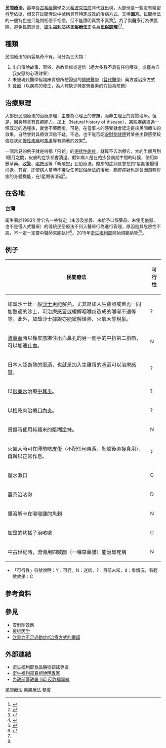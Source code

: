 {{Expert|time=2015-12-14T03:43:50+00:00}}
{{medical}}
'''民間療法'''，最早從[[古希臘|古希臘]]醫學之父[[希波克拉底|希波克拉底]]時代就出現，大部份是一些没有精密[[科學|科學]]依据，但又在民間传说中號稱具有特定成效的治病方式。又稱'''偏方'''。民間療法的一個特色是只能問相信不相信，但不能證明真實不真實<ref>{{cite web|url=http://web.pu.edu.tw/~folktw/folklore/folklore_e01.htm|title=民俗療法的療效|last=|first=|coauthors=|date=2003-01-15|publisher=靜宜大學中文系台灣民俗文化研究室 (轉載之自由時報〈民俗信仰的心理療效)|accessdate=2011-05-04|deadurl=yes|archiveurl=https://web.archive.org/web/20120622021816/http://web.pu.edu.tw/~folktw/folklore/folklore_e01.htm|archivedate=2012-06-22}}</ref>。為了與醫療行為做區隔，避免民眾誤會，[[衛生福利部|衛生福利部]]將'''民俗療法'''正名為'''民俗調理'''<ref name=r1>{{Cite news|url=https://www.top1health.com/Article/9632|title=民俗調理納管　不能稱為「療法」|author=張雅雯|date=|work=華人健康網|publisher=|accessdate=2021-01-03|language=|format=|archive-date=2020-01-16|archive-url=https://web.archive.org/web/20200116041326/https://www.top1health.com/Article/9632|dead-url=no}}</ref><ref name=r2>{{Cite news|url=https://health.udn.com/health/story/5999/3324436|title=說推拿、按摩有療效 衛服部：統統要罰|author=陳雨鑫|date=2018-08-23|work=UDN元氣網|publisher=|accessdate=2021-01-03|language=|format=|archive-date=2021-01-28|archive-url=https://web.archive.org/web/20210128161619/https://health.udn.com/health/story/5999/3324436|dead-url=no}}</ref>。

==種類==
民間療法的內容無奇不有，可分為三大類：
#出自傳說故事、習俗、宗教信仰或迷信（絕大多數不具有任何療效，或僅為自我安慰的心理效果）
#未被現代醫學經臨床實驗所驗證過的[[傳統醫學|傳統醫學]]（[[替代醫學|替代醫學]]）藥方或治療方式
#[[食療|食療]]（以疾病的發生，為人體缺少特定營養素的假設為前題）

==治療原理==

大部份民間療法的治療原理，主要為心理上的安撫，而非生理上的實質治療。但是，因身體具有[[自癒|自癒]]能力，加上{{le|疾病自然史|Natural history of disease|疾病的自然發展}}（Natural history of disease），某些疾病經過一個既定的過程後，就會不藥而癒，可是，在當事人的感受就會認定是該民間療法的效果，自然會對其療效深信不疑。不過，也不能否認[[安慰劑效應|安慰劑效應]]對某些主觀感受較強症狀如[[慢性疼痛|慢性疼痛]]和[[焦慮|焦慮]]等有顯著的效果<ref>{{cite journal | title = Placebo: misunderstandings and prejudices. | journal = Deutsches Ärzteblatt International | date = 2009 | first =  | last = Breidert M & Hofbauer K. | volume = 106 | issue = 46 | pages = 751-755 | id =  | url = http://www.ncbi.nlm.nih.gov/pubmed/20019863 | accessdate = 2011-05-04 | archive-date = 2015-05-05 | archive-url = https://web.archive.org/web/20150505003043/http://www.ncbi.nlm.nih.gov/pubmed/20019863 | dead-url = no }}</ref>。

一個常見的例子就是俗稱「飛蛇」的[[帶狀皰疹|帶狀性皰疹]]，就算不去治療它，大約半個月到1個月之間，皮膚的症狀都會消退。假如病人是在皰疹發病期中間的時候，使用如敷草藥、[[收驚|收驚]]、[[喝符水|喝符水]]等「斬飛蛇」民俗療法，皰疹的症狀就會在約1星期後慢慢消退。其實，即使病人當時不接受任何民俗療法的治療，皰疹症狀也是會因自體痊癒的身體機能，在1星期後消退<ref>{{cite news| title =一百八的賽先生：皰疹的治療| date =2011-05-02| url =http://life.chinatimes.com/2007Cti/2007Cti-Rtn/2007Cti-Rtn-Content/0,4526,110107+112011050200420,00.html| work =中廣新聞| accessdate =2011-05-04}}{{dead link|date=2018年3月 |bot=InternetArchiveBot |fix-attempted=yes }}</ref>。

==在各地==
===台灣===
衛生署於1993年曾公告一些特定（未涉及接骨、未給予口服藥品、未使用儀器、也不是侵入式醫療）的傳統民俗療法不列入醫療行為進行管理，原因是其危險性不高，不一定一定要中醫師來能執行<ref name="曾育裕2007">{{cite book|author=曾育裕|title=醫護法規|url=http://books.google.com/books?id=HOSpfsXHg8cC&pg=PA68|year=2007|publisher=五南圖書出版股份有限公司|isbn=978-957-11-4970-7|pages=68–}}</ref>。2015年[[衛生福利部|衛生福利部]]開始規範納管<ref name=r1/><ref name=r2/>。

==例子==
{| class="wikitable" width="100%"
|-
!民間療法
!可行性
|-
| 加鹽沙士比一般[[沙士_(飲品)|沙士]]更能解熱，尤其是加入生雞蛋或薑再一同加熱過的沙士，可治療[[感冒|感冒]]或緩解咽喉炎造成的喉嚨不適等等。此外，加鹽沙士據說亦能緩解燥熱、火氣大等現象。
|?
|-
|[[流鼻血|流鼻血]]時以橡皮筋綁住出血鼻孔的另一側手的中指第二指節，可以加速止血。
|N
|-
|日本人認為熱的[[蛋酒|蛋酒]]，也就是加入生雞蛋的[[啤酒|啤酒]]可以治療[[感冒|感冒]]。
|?
|-
|以[[眼藥水|眼藥水]]治療[[中耳炎|中耳炎]]。
|?
|-
|以[[梅|梅]]乾肉治療[[口內炎|口內炎]]。
|?
|-
|燙傷時使用純糯米的漿糊塗抹。
|N
|-
|火氣大時可在睡前吃[[皮蛋|皮蛋]]（不配任何東西，剝殼後直接食用），再輔以正常作息。
|?
|-
|鹽水漱口
|C
|-
|薑茶治咳嗽
|D
|-
|醋溶解卡在喉嚨腫的魚刺
|N
|-
|加鹽的烤橘子治咳嗽
|C
|-
|中古世紀時，流傳用四賊醋（一種草藥醋）能治黑死病
|N
|}
*「可行性」符號說明：Y：可行，N：迷信，?：目前未知，d：看情況，有輕微效果：C
<!--若填上Y請附上可靠來源證明-->

==參考資料==
{{Reflist}}

==參見==
*[[安慰劑效應|安慰劑效應]]
*[[传统医学|传统医学]]
*[[注意力不足過動症#.E6.B2.BB.E7.99.82.E6.96.B9.E5.BC.8F.E7.9A.84.E7.88.AD.E8.AD.B0|注意力不足過動症#治療方式的爭議]]

==外部連結==
* [https://www.fda.gov.tw/TC/news.aspx?cid=5049&pn=22 衛生福利部食品藥物闢謠專區]
*[http://www.mohw.gov.tw/lp-17-1.html 衛生福利部真相說明專區] {{Wayback|url=http://www.mohw.gov.tw/lp-17-1.html |date=20170721185754 }}
*[https://www.165.gov.tw/ 內政部警政署 165 反詐騙專線] {{Wayback|url=https://www.165.gov.tw/ |date=20181025061752 }} 

[[Category:民間療法|]]
[[Category:另類療法|]]
[[Category:整復|]]